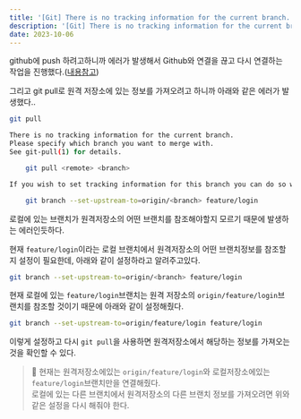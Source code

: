 ```yaml
---
title: '[Git] There is no tracking information for the current branch.'
description: '[Git] There is no tracking information for the current branch.'
date: 2023-10-06
---
```


github에 push 하려고하니까 에러가 발생해서 Github와 연결을 끊고 다시 연결하는 작업을 진행했다.([내용참고](https://blog-three-peach-22.vercel.app/blog/2023-10-06-Git-remote-Invalid-username-or-password))

그리고 git pull로 원격 저장소에 있는 정보를 가져오려고 하니까 아래와 같은 에러가 발생했다..

```bash
git pull

There is no tracking information for the current branch.
Please specify which branch you want to merge with.
See git-pull(1) for details.

    git pull <remote> <branch>

If you wish to set tracking information for this branch you can do so with:

    git branch --set-upstream-to=origin/<branch> feature/login
```

로컬에 있는 브랜치가 원격저장소의 어떤 브랜치를 참조해야할지 모르기 때문에 발생하는 에러인듯하다.

현재 `feature/login`이라는 로컬 브랜치에서 원격저장소의 어떤 브랜치정보를 참조할지 설정이 필요한데, 아래와 같이 설정하라고 알려주고있다.

```bash
git branch --set-upstream-to=origin/<branch> feature/login
```

현재 로컬에 있는 `feature/login`브랜치는 원격 저장소의 `origin/feature/login`브랜치를 참조할 것이기 때문에 아래와 같이 설정해줬다.

```bash
git branch --set-upstream-to=origin/feature/login feature/login
```

이렇게 설정하고 다시 `git pull`을 사용하면 원격저장소에서 해당하는 정보를 가져오는 것을 확인할 수 있다.

> 📕 현재는 원격저장소에있는 `origin/feature/login`와 로컬저장소에있는 `feature/login`브랜치만을 연결해줬다.  
> 로컬에 있는 다른 브랜치에서 원격저장소의 다른 브랜치 정보를 가져오려면 위와같은 설정을 다시 해줘야 한다.
